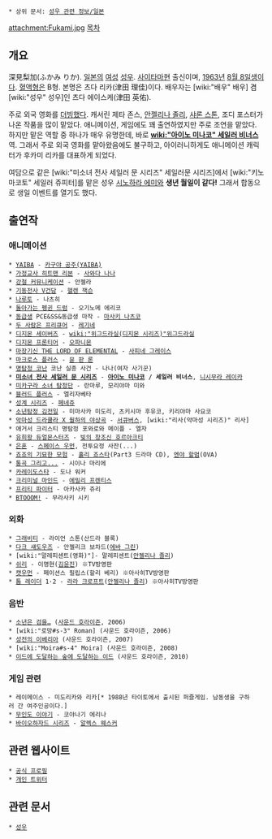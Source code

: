  * 상위 문서: [[성우 관련 정보/일본]]

attachment:Fukami.jpg
[[목차]]
== 개요 ==
深見梨加(ふかみ りか). [[일본]]의 [[여성]] [[성우]]. [[사이타마]]현 출신이며, [[1963년]] [[8월 8일]]생이다. [[혈액형]]은 B형. 본명은 츠다 리카(津田 理佳)이다. 배우자는 [wiki:"배우" 배우] 겸 [wiki:"성우" 성우]인 츠다 에이스케(津田 英佑).

주로 외국 영화를 [[더빙]]했다. 캐서린 제타 존스, [[안젤리나 졸리]], [[샤론 스톤]], 조디 포스터가 나온 작품을 많이 맡았다. 애니메이션, 게임에도 꽤 출연하였지만 주로 조연을 맡았다. 하지만 맡은 역할 중 하나가 매우 유명한데, 바로 '''[[wiki:"아이노 미나코" 세일러 비너스]]''' 역. 그래서 주로 외국 영화를 맡아왔음에도 불구하고, 아이러니하게도 애니메이션 캐릭터가 후카미 리카를 대표하게 되었다.

여담으로 같은 [wiki:"미소녀 전사 세일러 문 시리즈" 세일러문 시리즈]에서 [wiki:"키노 마코토" 세일러 쥬피터]를 맡은 성우 [[시노하라 에미]]와 '''생년 월일이 같다!''' 그래서 합동으로 생일 이벤트를 열기도 했다.


== 출연작 ==
=== 애니메이션 ===
 * [[YAIBA]] - [[카구야 공주(YAIBA)]]
 * [[가정교사 히트맨 리본]] - [[사와다 나나]]
 * [[강철 커뮤니케이션]] - 안젤라
 * [[기동전사 V건담]] - [[헬렌 잭슨]]
 * [[나루토]] - 나츠히
 * [[돌아가는 펭귄 드럼]] - 오기노메 에리코
 * [[동급생]] PCE&SS&동급생 마작 - [[마사키 나츠코]]
 * [[두 사람은 프리큐어]] - [[레기네]]
 * [[디지몬 세이버즈]] - [[wiki:"위그드라실(디지몬 시리즈)"위그드라실]]
 * [[디지몬 프론티어]] - [[오파니몬]]
 * [[마장기신 THE LORD OF ELEMENTAL]] - [[사피네 그레이스]]
 * [[마크로스 플러스]] - [[뮨 판 론]]
 * [[명탐정 코난]] 코난 실종 사건 - 나나(여자 사기꾼)
 * '''[[미소녀 전사 세일러 문 시리즈]]''' - '''[[아이노 미나코]] / 세일러 비너스''', [[니시무라 레이카]]
 * [[미카구라 소녀 탐정단]] - 란마루, 모리야마 미와
 * [[블러드 플러스]] - 엘리자베타
 * [[성계 시리즈]] - [[페네쥬]]
 * [[소년탐정 김전일]] - 미마사카 미도리, 츠키시마 후유코, 키리야마 사요코
 * [[악마성 드라큘라 X 월하의 야상곡]] - [[서큐버스]], [wiki:"리사(악마성 시리즈)" 리사]
 * 애거서 크리스티 명탐정 포와로와 메이플 - 엘자
 * [[유희왕 듀얼몬스터즈]] - [[빛의 창조신 호르아크티]]
 * [[은혼]] - [[스페이스 우먼]], 전투요정 사잔(...)
 * [[죠죠의 기묘한 모험]] - [[홀리 죠스타]](Part3 드라마 CD), [[엔야 할멈]](OVA)
 * [[통곡 그리고...]] - 시이나 마리에
 * [[카레이도스타]] - 도나 워커
 * [[크리미널 마인드]] - [[에밀리 프렌티스]]
 * [[프리티 파이터]] - 아카사카 쥬리
 * [[BTOOOM!]] - 무라사키 시키

=== 외화 ===
 * [[그래비티]] - 라이언 스톤(산드라 블록)
 * [[다크 섀도우즈]] - 안젤리크 보차드([[에바 그린]])
 * [wiki:"말레피센트(영화)"]- 말레피센트([[안젤리나 졸리]])
 * [[쉬리]] - 이명현([[김윤진]]) ※TV방영판
 * [[캣우먼]] - 페이션스 필립스(할리 베리) ※아사히TV방영판
 * [[툼 레이더]] 1·2 - [[라라 크로프트]]([[안젤리나 졸리]]) ※아사히TV방영판
=== 음반 ===
 * [[소년은 검을…]] ([[사운드 호라이즌]], 2006)
 * [wiki:"로망#s-3" Roman] (사운드 호라이즌, 2006)
 * [[성전의 이베리아]] (사운드 호라이즌, 2007)
 * [wiki:"Moira#s-4" Moira] (사운드 호라이즌, 2008)
 * [[이드에 도달하는 숲에 도달하는 이드]] (사운드 호라이즌, 2010)

=== 게임 관련 ===
 * 레이메이스 - 미도리카와 리카[* 1988년 타이토에서 출시된 퍼즐게임. 남동생을 구하러 간 여주인공이다.]
 * [[무인도 이야기]] - 코야나기 에리나
 * [[바이오하자드 시리즈]] - [[알렉스 웨스커]]

== 관련 웹사이트 ==
 * [http://www.vi-vo.jp/profile/female/fukami/ 공식 프로필]
 * [https://twitter.com/ricafukami88 개인 트위터]

== 관련 문서 ==
 * [[성우]]
